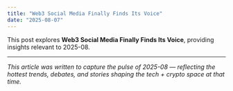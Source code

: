 ```yaml
---
title: "Web3 Social Media Finally Finds Its Voice"
date: "2025-08-07"
---
```


This post explores **Web3 Social Media Finally Finds Its Voice**, providing insights relevant to 2025-08.

---

*This article was written to capture the pulse of 2025-08 — reflecting the hottest trends, debates, and stories shaping the tech + crypto space at that time.*
